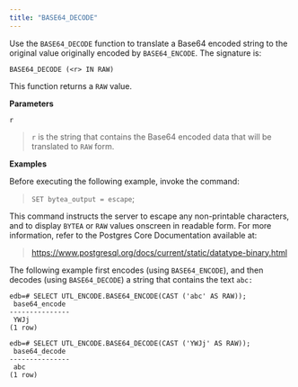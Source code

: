 ```yaml
---
title: "BASE64_DECODE"
---
```




Use the `BASE64_DECODE` function to translate a Base64 encoded string to the original value originally encoded by `BASE64_ENCODE`. The signature is:

``` text
BASE64_DECODE (<r> IN RAW)
```

This function returns a `RAW` value.

**Parameters**

`r`

> `r` is the string that contains the Base64 encoded data that will be translated to `RAW` form.

**Examples**

Before executing the following example, invoke the command:

> `SET bytea_output = escape`;

This command instructs the server to escape any non-printable characters, and to display `BYTEA` or `RAW` values onscreen in readable form. For more information, refer to the Postgres Core Documentation available at:

> <https://www.postgresql.org/docs/current/static/datatype-binary.html>

The following example first encodes (using `BASE64_ENCODE`), and then decodes (using `BASE64_DECODE`) a string that contains the text `abc:`

``` text
edb=# SELECT UTL_ENCODE.BASE64_ENCODE(CAST ('abc' AS RAW));
 base64_encode
---------------
 YWJj
(1 row)

edb=# SELECT UTL_ENCODE.BASE64_DECODE(CAST ('YWJj' AS RAW));
 base64_decode
---------------
 abc
(1 row)
```
